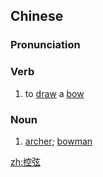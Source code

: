 ==Chinese==
{{zh-forms}}

===Pronunciation===
{{zh-pron
|m=kòngxián
|c=hung3 jin4
|cat=v,n
}}

===Verb===
{{zh-verb}}

# {{label|zh|literary}} to [[draw]] a [[bow]]

===Noun===
{{zh-noun}}

# {{label|zh|literary}} [[archer]]; [[bowman]]

[[zh:控弦]]